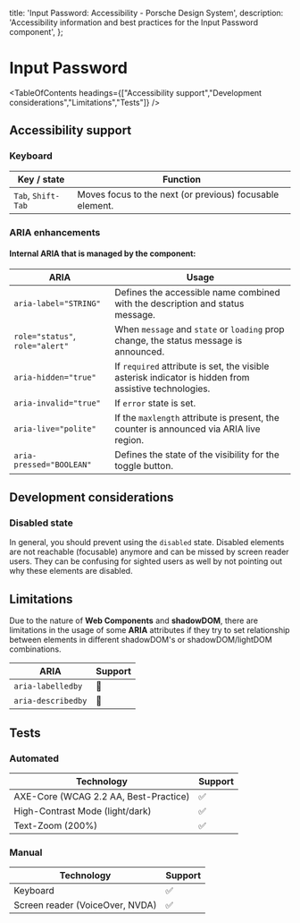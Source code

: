 
  title: 'Input Password: Accessibility - Porsche Design System',
  description: 'Accessibility information and best practices for the Input Password component',
};

# Input Password <ComponentStatus tagName="p-input-password"></ComponentStatus>

<TableOfContents headings={["Accessibility support","Development considerations","Limitations","Tests"]} />

## Accessibility support

### Keyboard

| Key / state        | Function                                                 |
| ------------------ | -------------------------------------------------------- |
| `Tab`, `Shift-Tab` | Moves focus to the next (or previous) focusable element. |

### ARIA enhancements

#### Internal **ARIA** that is managed by the component:

| ARIA                            | Usage                                                                                                 |
| ------------------------------- | ----------------------------------------------------------------------------------------------------- |
| `aria-label="STRING"`           | Defines the accessible name combined with the description and status message.                         |
| `role="status"`, `role="alert"` | When `message` and `state` or `loading` prop change, the status message is announced.                 |
| `aria-hidden="true"`            | If `required` attribute is set, the visible asterisk indicator is hidden from assistive technologies. |
| `aria-invalid="true"`           | If `error` state is set.                                                                              |
| `aria-live="polite"`            | If the `maxlength` attribute is present, the counter is announced via ARIA live region.               |
| `aria-pressed="BOOLEAN"`        | Defines the state of the visibility for the toggle button.                                            |

## Development considerations

### Disabled state

In general, you should prevent using the `disabled` state. Disabled elements are not reachable (focusable) anymore and
can be missed by screen reader users. They can be confusing for sighted users as well by not pointing out why these
elements are disabled.

## Limitations

Due to the nature of **Web Components** and **shadowDOM**, there are limitations in the usage of some **ARIA**
attributes if they try to set relationship between elements in different shadowDOM's or shadowDOM/lightDOM combinations.

| ARIA               | Support |
| ------------------ | ------- |
| `aria-labelledby`  | 🚫      |
| `aria-describedby` | 🚫      |

## Tests

### Automated

| Technology                            | Support |
| ------------------------------------- | ------- |
| AXE-Core (WCAG 2.2 AA, Best-Practice) | ✅      |
| High-Contrast Mode (light/dark)       | ✅      |
| Text-Zoom (200%)                      | ✅      |

### Manual

| Technology                      | Support |
| ------------------------------- | ------- |
| Keyboard                        | ✅      |
| Screen reader (VoiceOver, NVDA) | ✅      |
